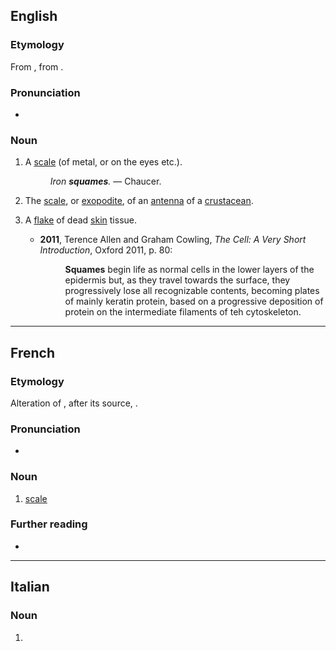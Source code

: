 ==English==

===Etymology===
From {{etyl|fro|en}} {{m|fro|esquame}}, from {{etyl|la|en}} {{m|la|squāma}}.

===Pronunciation===
* {{a|UK}} {{IPA|/skweɪm/|lang=en}}

===Noun===
{{en-noun}}

# {{lb|en|obsolete}} A [[scale]] (of metal, or on the eyes etc.).
#: ''Iron '''squames'''.'' &mdash; Chaucer.
# {{lb|en|zoology}} The [[scale]], or [[exopodite]], of an [[antenna]] of a [[crustacean]].
# {{lb|en|medicine}} A [[flake]] of dead [[skin]] tissue.
#* '''2011''', Terence Allen and Graham Cowling, ''The Cell: A Very Short Introduction'', Oxford 2011, p. 80:
#*: '''Squames''' begin life as normal cells in the lower layers of the epidermis but, as they travel towards the surface, they progressively lose all recognizable contents, becoming plates of mainly keratin protein, based on a progressive deposition of protein on the intermediate filaments of teh cytoskeleton.

----

==French==

===Etymology===
Alteration of {{etyl|fro|fr}} {{m|fro|eschame}}, after its source, {{etyl|la|fr}} {{m|la|squama}}.

===Pronunciation===
* {{IPA|/skwam/|lang=fr}}

===Noun===
{{fr-noun|f}}

# {{lb|fr|archaic|_|or|_|literary}} [[scale]]

===Further reading===
* {{R:TLFi}}

----

==Italian==

===Noun===
{{head|it|noun plural form|g=f}}

# {{plural of|squama|lang=it}}